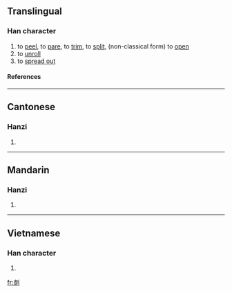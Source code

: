==Translingual==
===Han character===
{{Han char|rn=18|rad=刀|as=05|sn=7|four=|canj=木水中弓 (DELN)}}
# to [[peel]], to [[pare]], to [[trim]], to [[split]], (non-classical form) to [[open]]
# to [[unroll]]
# to [[spread out]]
====References====
{{Han ref|kx=0137.360|hdz=10331.090|uh=34DF|ud=13535}}
----
==Cantonese==
===Hanzi===
{{yue-hanzi|jyut=|y=ngo4, pei1}}
# {{defn|Cantonese}}
----
==Mandarin==
===Hanzi===
{{cmn-hanzi|pin=|wg=}}
# {{defn|Mandarin}}
----
==Vietnamese==
===Han character===
{{vi-hantu|[[phay]]}}
# {{defn|Vietnamese}}

[[fr:㓟]]